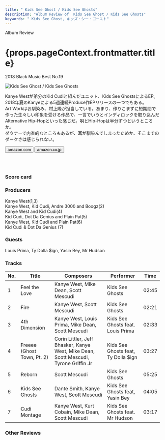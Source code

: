 ```yaml
---
title: " Kids See Ghost / Kids See Ghosts"
description: "Album Review of  Kids See Ghost / Kids See Ghosts"
keywords: " Kids See Ghost, キッズ・シー・ゴースト"
---
```







<p className="largeP">Album Review</p>
<h1 className="h1--no--margin">{props.pageContext.frontmatter.title}</h1>
<p className="largeP">
  <Link to="/best50/2018/">2018 Black Music Best No.19</Link>
</p>

<Row  className="image-card-group">
	<Column colMd={3} colLg={4} noGutterMdLeft="">
       <ImageCard>

![ Kids See Ghost / Kids See Ghosts](../../images/cd/kidsseeghosts1L.jpg)

</ImageCard>
	</Column>
	<Column colMd={4} colLg={8} noGutterMdLeft="">
	<p>
	Kanye Westが弟分のKid Cudiと組んだユニット、Kids See GhostsによるEP。2018年夏のKanyeによる5週連続Produce作EPリリースの一つでもある。
	<br/>Art Workはお馴染み、村上隆が担当している。あまり、作りこまずに短期間で作った生々しい印象を受ける作品で、一言でいうとインディロックを取り込んだAlternative Hip-Hopといった感じだ。唄とHip-Hopは半分ずつというところか。
	<br/>ダウナーで内省的なところもあるが、耳が馴染んでしまったためか、そこまでのダークさは感じられない。
	</p>
	<div>
	  <Button className="button-right-mergin"  href="https://amzn.to/3g4MlTL" renderIcon={ArrowUpRight} size='sm' kind='primary'>
      amazon.com
    </Button>
    <Button className="button-right-mergin"  href="https://amzn.to/2ZcTMBr" renderIcon={ArrowUpRight} size='sm' kind='secondary'>
      amazon.co.jp
    </Button>
	</div>
	<a style="display:inline-block;overflow:hidden;background:url(https://linkmaker.itunes.apple.com/ja-jp/lockup.svg?releaseDate=2018-06-08&kind=album&bubble=apple_music&style=mono-black) no-repeat;width:180px;height:45px;" href="https://geo.music.apple.com/jp/album/kids-see-ghosts/1396710872?mt=1&app=music&ls=1&at=11lcug"></a>
	</Column>
</Row>
<Row >
	<Column colMd={4} colLg={4} noGutterMdLeft="">
		<div>
    	<h3>Score card</h3>
			<SliderJS1 value="3" />
    	<SliderJS2 value="1" />
			<SliderJS3 value="2" />
    	<SliderJS4 value="8" />
		</div>
	</Column>
<Column colMd={8} colLg={8} noGutterMdLeft="">
<div>
	<h3>Producers</h3>
	<p>
		Kanye West(1,3)
		<br/>Kanye West, Kid Cudi, Andre 3000 and Boogz(2)
		<br/>Kanye West and Kid Cudi(4)
		<br/>Kid Cudi, Dot Da Genius and Plain Pat(5)
		<br/>Kanye West, Kid Cudi and Plain Pat(6)
		<br/>Kid Cudi & Dot Da Genius (7)
	</p>
	<h3>Guests</h3>
	<p>
		Louis Prima, Ty Dolla $ign, Yasin Bey, Mr Hudson
	</p>
</div>
</Column>
</Row>

<h3>Tracks</h3>

| No. | Title                      | Composers                                                                            | Performer                           | Time  |
| --- | -------------------------- | ------------------------------------------------------------------------------------ | ----------------------------------- | ----- |
| 1   | Feel the Love              | Kanye West, Mike Dean, Scott Mescudi                                                 | Kids See Ghosts                     | 02:45 |
| 2   | Fire                       | Kanye West, Scott Mescudi                                                            | Kids See Ghosts                     | 02:21 |
| 3   | 4th Dimension              | Kanye West, Louis Prima, Mike Dean, Scott Mescudi                                    | Kids See Ghosts feat. Louis Prima   | 02:33 |
| 4   | Freeee (Ghost Town, Pt. 2) | Corin Littler, Jeff Bhasker, Kanye West, Mike Dean, Scott Mescudi, Tyrone Griffin Jr | Kids See Ghosts feat, Ty Dolla $ign | 03:27 |
| 5   | Reborn                     | Scott Mescudi                                                                        | Kids See Ghosts                     | 05:25 |
| 6   | Kids See Ghosts            | Dante Smith, Kanye West, Scott Mescudi                                               | Kids See Ghosts feat, Yasin Bey     | 04:05 |
| 7   | Cudi Montage               | Kanye West, Kurt Cobain, Mike Dean, Scott Mescudi                                    | Kids See Ghosts feat. Mr Hudson     | 03:17 |

<h3>Other Reviews</h3>

<Row>
  <Column colMd={3} colLg={3} noGutterMdLeft>
    <Review1 />
  </Column>
  <Column colMd={3} colLg={3} noGutterMdLeft>
    <Review2 />
  </Column>
  <Column colMd={3} colLg={3} noGutterMdLeft>
    <Review3 />
  </Column>
	<Column colMd={3} colLg={3} noGutterMdLeft>
    <Review4 />
  </Column>
</Row>

<Row>
  <Column colMd={3} colLg={3} noGutterMdLeft>
    <Review11 />
  </Column>
</Row>
